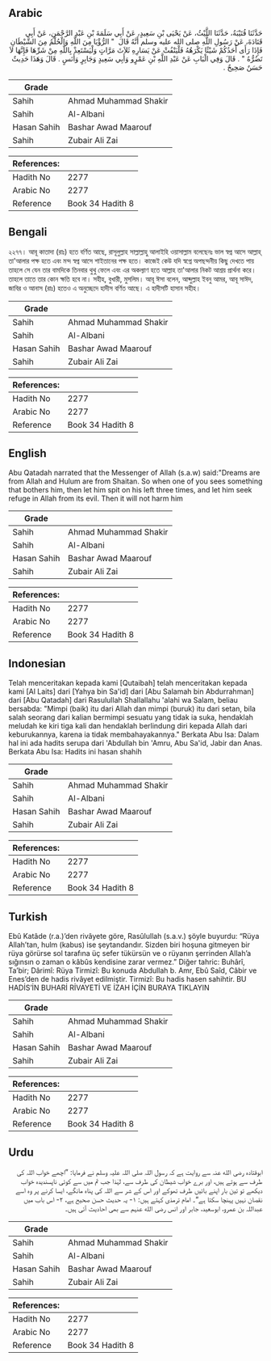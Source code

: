 ## Arabic


<div dir="rtl" lang="ar" style={{fontSize:'larger',backgroundColor:'#f8f9fa',padding:20}}>
حَدَّثَنَا قُتَيْبَةُ، حَدَّثَنَا اللَّيْثُ، عَنْ يَحْيَى بْنِ سَعِيدٍ، عَنْ أَبِي سَلَمَةَ بْنِ عَبْدِ الرَّحْمَنِ، عَنْ أَبِي قَتَادَةَ، عَنْ رَسُولِ اللَّهِ صلى الله عليه وسلم أَنَّهُ قَالَ ‏ "‏ الرُّؤْيَا مِنَ اللَّهِ وَالْحُلْمُ مِنَ الشَّيْطَانِ فَإِذَا رَأَى أَحَدُكُمْ شَيْئًا يَكْرَهُهُ فَلْيَنْفُثْ عَنْ يَسَارِهِ ثَلاَثَ مَرَّاتٍ وَلْيَسْتَعِذْ بِاللَّهِ مِنْ شَرِّهَا فَإِنَّهَا لاَ تَضُرُّهُ ‏"‏ ‏.‏ قَالَ وَفِي الْبَابِ عَنْ عَبْدِ اللَّهِ بْنِ عَمْرٍو وَأَبِي سَعِيدٍ وَجَابِرٍ وَأَنَسٍ ‏.‏ قَالَ وَهَذَا حَدِيثٌ حَسَنٌ صَحِيحٌ ‏.‏
</div>
<div style={{backgroundColor:'#f8f9fa',padding:20, marginBottom: 10}}><table> <thead> <tr> <th>Grade</th> <th></th> </tr> </thead> <tbody> <tr><td>Sahih</td><td>Ahmad Muhammad Shakir</td></tr><tr><td>Sahih</td><td>Al-Albani</td></tr><tr><td>Hasan Sahih</td><td>Bashar Awad Maarouf</td></tr><tr><td>Sahih</td><td>Zubair Ali Zai</td></tr></tbody></table><table> <thead> <tr> <th>References:</th> <th></th> </tr> </thead> <tbody><tr><td>Hadith No</td><td>2277</td></tr><tr><td>Arabic No</td><td>2277</td></tr><tr><td>Reference</td><td>Book 34 Hadith 8</td></tr></tbody></table></div>

## Bengali


<div dir="ltr" lang="bn" style={{fontSize:'larger',backgroundColor:'#f8f9fa',padding:20}}>
২২৭৭। আবূ কাতাদা (রাঃ) হতে বর্ণিত আছে, রাসূলুল্লাহ সাল্লাল্লাহু আলাইহি ওয়াসাল্লাম বলেছেনঃ ভাল স্বপ্ন আসে আল্লাহ্ তা'আলার পক্ষ হতে এবং মন্দ স্বপ্ন আসে শাইতানের পক্ষ হতে। কাজেই কেউ যদি স্বপ্নে অপছন্দনীয় কিছু দেখতে পায় তাহলে সে যেন তার বামদিকে তিনবার থুথু ফেলে এবং এর অকল্যাণ হতে আল্লাহ তা'আলার নিকট আশ্রয় প্রার্থনা করে। তাহলে তাতে তার কোন ক্ষতি হবে না। সহীহ, বুখারী, মুসলিম। আবূ ঈসা বলেন, আব্দুল্লাহ ইবনু আমর, আবূ সাঈদ, জাবির ও আনাস (রাঃ) হতেও এ অনুচ্ছেদে হাদীস বর্ণিত আছে। এ হাদীসটি হাসান সহীহ।
</div>
<div style={{backgroundColor:'#f8f9fa',padding:20, marginBottom: 10}}><table> <thead> <tr> <th>Grade</th> <th></th> </tr> </thead> <tbody> <tr><td>Sahih</td><td>Ahmad Muhammad Shakir</td></tr><tr><td>Sahih</td><td>Al-Albani</td></tr><tr><td>Hasan Sahih</td><td>Bashar Awad Maarouf</td></tr><tr><td>Sahih</td><td>Zubair Ali Zai</td></tr></tbody></table><table> <thead> <tr> <th>References:</th> <th></th> </tr> </thead> <tbody><tr><td>Hadith No</td><td>2277</td></tr><tr><td>Arabic No</td><td>2277</td></tr><tr><td>Reference</td><td>Book 34 Hadith 8</td></tr></tbody></table></div>

## English


<div dir="ltr" lang="en" style={{fontSize:'larger',backgroundColor:'#f8f9fa',padding:20}}>
Abu Qatadah narrated that the Messenger of Allah (s.a.w) said:"Dreams are from Allah and Hulum are from Shaitan. So when one of you sees something that bothers him, then let him spit on his left three times, and let him seek refuge in Allah from its evil. Then it will not harm him
</div>
<div style={{backgroundColor:'#f8f9fa',padding:20, marginBottom: 10}}><table> <thead> <tr> <th>Grade</th> <th></th> </tr> </thead> <tbody> <tr><td>Sahih</td><td>Ahmad Muhammad Shakir</td></tr><tr><td>Sahih</td><td>Al-Albani</td></tr><tr><td>Hasan Sahih</td><td>Bashar Awad Maarouf</td></tr><tr><td>Sahih</td><td>Zubair Ali Zai</td></tr></tbody></table><table> <thead> <tr> <th>References:</th> <th></th> </tr> </thead> <tbody><tr><td>Hadith No</td><td>2277</td></tr><tr><td>Arabic No</td><td>2277</td></tr><tr><td>Reference</td><td>Book 34 Hadith 8</td></tr></tbody></table></div>

## Indonesian


<div dir="ltr" lang="id" style={{fontSize:'larger',backgroundColor:'#f8f9fa',padding:20}}>
Telah menceritakan kepada kami [Qutaibah] telah menceritakan kepada kami [Al Laits] dari [Yahya bin Sa'id] dari [Abu Salamah bin Abdurrahman] dari [Abu Qatadah] dari Rasulullah Shallallahu 'alahi wa Salam, beliau bersabda: "Mimpi (baik) itu dari Allah dan mimpi (buruk) itu dari setan, bila salah seorang dari kalian bermimpi sesuatu yang tidak ia suka, hendaklah meludah ke kiri tiga kali dan hendaklah berlindung diri kepada Allah dari keburukannya, karena ia tidak membahayakannya." Berkata Abu Isa: Dalam hal ini ada hadits serupa dari 'Abdullah bin 'Amru, Abu Sa'id, Jabir dan Anas. Berkata Abu Isa: Hadits ini hasan shahih
</div>
<div style={{backgroundColor:'#f8f9fa',padding:20, marginBottom: 10}}><table> <thead> <tr> <th>Grade</th> <th></th> </tr> </thead> <tbody> <tr><td>Sahih</td><td>Ahmad Muhammad Shakir</td></tr><tr><td>Sahih</td><td>Al-Albani</td></tr><tr><td>Hasan Sahih</td><td>Bashar Awad Maarouf</td></tr><tr><td>Sahih</td><td>Zubair Ali Zai</td></tr></tbody></table><table> <thead> <tr> <th>References:</th> <th></th> </tr> </thead> <tbody><tr><td>Hadith No</td><td>2277</td></tr><tr><td>Arabic No</td><td>2277</td></tr><tr><td>Reference</td><td>Book 34 Hadith 8</td></tr></tbody></table></div>

## Turkish


<div dir="ltr" lang="tr" style={{fontSize:'larger',backgroundColor:'#f8f9fa',padding:20}}>
Ebû Katâde (r.a.)’den rivâyete göre, Rasûlullah (s.a.v.) şöyle buyurdu: “Rüya Allah’tan, hulm (kabus) ise şeytandandır. Sizden biri hoşuna gitmeyen bir rüya görürse sol tarafına üç sefer tükürsün ve o rüyanın şerrinden Allah’a sığınsın o zaman o kâbûs kendisine zarar vermez.” Diğer tahric: Buhârî, Ta’bir; Dârimî: Rüya Tirmizî: Bu konuda Abdullah b. Amr, Ebû Saîd, Câbir ve Enes’den de hadis rivâyet edilmiştir. Tirmizî: Bu hadis hasen sahihtir. BU HADİS’İN BUHARİ RİVAYETİ VE İZAH İÇİN BURAYA TIKLAYIN
</div>
<div style={{backgroundColor:'#f8f9fa',padding:20, marginBottom: 10}}><table> <thead> <tr> <th>Grade</th> <th></th> </tr> </thead> <tbody> <tr><td>Sahih</td><td>Ahmad Muhammad Shakir</td></tr><tr><td>Sahih</td><td>Al-Albani</td></tr><tr><td>Hasan Sahih</td><td>Bashar Awad Maarouf</td></tr><tr><td>Sahih</td><td>Zubair Ali Zai</td></tr></tbody></table><table> <thead> <tr> <th>References:</th> <th></th> </tr> </thead> <tbody><tr><td>Hadith No</td><td>2277</td></tr><tr><td>Arabic No</td><td>2277</td></tr><tr><td>Reference</td><td>Book 34 Hadith 8</td></tr></tbody></table></div>

## Urdu


<div dir="rtl" lang="ur" style={{fontSize:'larger',backgroundColor:'#f8f9fa',padding:20}}>
ابوقتادہ رضی الله عنہ سے روایت ہے کہ رسول اللہ صلی اللہ علیہ وسلم نے فرمایا: ”اچھے خواب اللہ کی طرف سے ہوتے ہیں، اور برے خواب شیطان کی طرف سے، لہٰذا جب تم میں سے کوئی ناپسندیدہ خواب دیکھے تو تین بار اپنے بائیں طرف تھوکے اور اس کے شر سے اللہ کی پناہ مانگے، ایسا کرنے پر وہ اسے نقصان نہیں پہنچا سکتا ہے“۔ امام ترمذی کہتے ہیں: ۱- یہ حدیث حسن صحیح ہے، ۲- اس باب میں عبداللہ بن عمرو، ابوسعید، جابر اور انس رضی الله عنہم سے بھی احادیث آئی ہیں۔
</div>
<div style={{backgroundColor:'#f8f9fa',padding:20, marginBottom: 10}}><table> <thead> <tr> <th>Grade</th> <th></th> </tr> </thead> <tbody> <tr><td>Sahih</td><td>Ahmad Muhammad Shakir</td></tr><tr><td>Sahih</td><td>Al-Albani</td></tr><tr><td>Hasan Sahih</td><td>Bashar Awad Maarouf</td></tr><tr><td>Sahih</td><td>Zubair Ali Zai</td></tr></tbody></table><table> <thead> <tr> <th>References:</th> <th></th> </tr> </thead> <tbody><tr><td>Hadith No</td><td>2277</td></tr><tr><td>Arabic No</td><td>2277</td></tr><tr><td>Reference</td><td>Book 34 Hadith 8</td></tr></tbody></table></div>